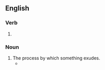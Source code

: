 ==English==

===Verb===
{{head|en|present participle}}

# {{present participle of|exude|lang=en|nocat=1}}

===Noun===
{{en-noun}}

# The process by which something exudes.
#* {{quote-text|year=2005|author=Margaret E. Owens|title=Stages of Dismemberment|page=58|passage=Such a notion identified woman with breaches in boundaries, with lack of shape or definition, with openings and '''exudings''' and spillings forth.}}